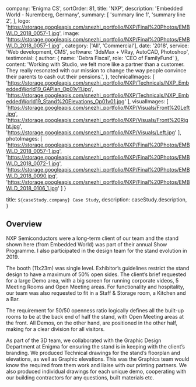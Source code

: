 

  company: 'Enigma CS',
  sortOrder: 81,
  title: 'NXP',
  description:
    'Embedded World - Nuremberg, Germany',
  summary: [
    'summary line 1',
    'summary line 2',
  ],
  logo: 'https://storage.googleapis.com/snezhi_portfolio/NXP/Final%20Photos/EMBWLD_2018_0057-1.jpg',
  image: 'https://storage.googleapis.com/snezhi_portfolio/NXP/Final%20Photos/EMBWLD_2018_0057-1.jpg' ,
  category: ['All', 'Commercial'],
  date: '2018',
  service: 'Web development, CMS',
  software: '3dsMax + VRay, AutoCAD, Photoshop',
  testimonial: {
    author: { name: 'Debra Fiscal', role: 'CEO of FamilyFund' },
    content:
      'Working with Studio, we felt more like a partner than a customer. They really resonated with our mission to change the way people convince their parents to cash out their pensions.',
  },
  technicalImages: [
    'https://storage.googleapis.com/snezhi_portfolio/NXP/Technicals/NXP_EmbeddedWorld19_GAPlan_Op01v11.jpg',
    'https://storage.googleapis.com/snezhi_portfolio/NXP/Technicals/NXP_EmbeddedWorld19_Stand%20Elevations_Op01v01.jpg'
  ],
  visualImages: [
    'https://storage.googleapis.com/snezhi_portfolio/NXP/Visuals/Front%20Left.jpg',
    'https://storage.googleapis.com/snezhi_portfolio/NXP/Visuals/Front%20Right.jpg',
    'https://storage.googleapis.com/snezhi_portfolio/NXP/Visuals/Left.jpg'
  ],
  photoImages: [
    'https://storage.googleapis.com/snezhi_portfolio/NXP/Final%20Photos/EMBWLD_2018_0057-1.jpg',
    'https://storage.googleapis.com/snezhi_portfolio/NXP/Final%20Photos/EMBWLD_2018_0072-1.jpg',
    'https://storage.googleapis.com/snezhi_portfolio/NXP/Final%20Photos/EMBWLD_2018_0090.jpg',
    'https://storage.googleapis.com/snezhi_portfolio/NXP/Final%20Photos/EMBWLD_2018_0106_1.jpg'
  ]
}

  title: `${caseStudy.company} Case Study`,
  description: caseStudy.description,
}

## Overview

NXP Semiconductors were a long-term client of our team and the stand shown here (from Embedded World) was part of their annual Show Programme. I also participated in the design team for the stand evolution in 2019.

The booth (11x23m) was single level. Exhibitor’s guidelines restrict the stand design to have a maximum of 50% open sides. The client’s brief requested for a large Demo area, with a big screen for running corporate videos, 5 Meeting Rooms and Open Meeting areas. For functionality and hospitality, our team was also requested to fit in a Staff & Storage room, a Kitchen and a Bar.

The requirement for 50/50 openness ratio logically defines all the built-up rooms to be at the back end of half the stand, with Open Meeting areas at the front. All Demos, on the other hand, are positioned in the other half, making for a clear division for all visitors.

As part of the 3D team, we collaborated with the Graphic Design Department at Enigma for ensuring the stand is in keeping with the client’s branding. We produced Technical drawings for the stand’s floorplan and elevations, as well as Graphic elevations. This was the Graphics team would know the required from them work and liaise with our printing partners. 
We also produced individual drawings for each unique demo, cooperating with our building contractors for any questions, built materials etc.
  

